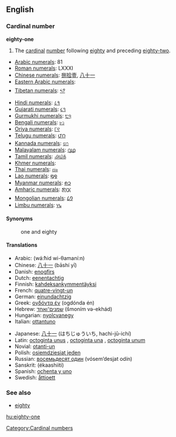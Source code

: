 ==English==

===Cardinal number===
'''eighty-one'''

# The [[cardinal]] [[number]] following [[eighty]] and preceding [[eighty-two]].
*[[w:Arabic numerals|Arabic numerals]]: 81
*[[w:Roman numerals|Roman numerals]]: LXXXI
*[[w:Chinese numerals|Chinese numerals]]: [[捌]][[拾]][[壹]], [[八]][[十]][[一]]
*[[w:Eastern Arabic numerals|Eastern Arabic numerals]]: {{ARchar|[[٨١]]}}
*[[w:Indian numerals|Tibetan numerals]]: [[༨༡]]
*[[w:Indian numerals|Hindi numerals]]: [[८१]]
*[[w:Indian numerals|Gujarati numerals]]: [[૮૧]]
*[[w:Indian numerals|Gurmukhi numerals]]: [[੮੧]]
*[[w:Indian numerals|Bengali numerals]]: [[৮১]]
*[[w:Indian numerals|Oriya numerals]]: [[୮୧]]
*[[w:Indian numerals|Telugu numerals]]: [[౮౧]]
*[[w:Indian numerals|Kannada numerals]]: [[೮೧]]
*[[w:Indian numerals|Malayalam numerals]]: [[൮൧]]
*[[w:Indian numerals|Tamil numerals]]: [[௮௰௧]]
*[[w:Khmer script|Khmer numerals]]: {{KMchar|[[៨១]]}}
*[[w:Thai numerals|Thai numerals]]: [[๘๑]]
*[[w:Lao alphabet|Lao numerals]]: [[໘໑]]
*[[w:Burmese alphabet|Myanmar numerals]]: [[၈၁]]
*[[w:Amharic language|Amharic numerals]]: [[፰፲፩]]
*[[w:Mongolian alphabet|Mongolian numerals]]: [[᠘᠑]]
*[[w:Limbu language|Limbu numerals]]: [[᥎᥇]]

====Synonyms====
:one and eighty

====Translations====
{{top}}
*Arabic: {{ARchar|[[واحد وثمانين]]}} (wá:ħid wi-θamaní:n)
*Chinese: [[八十一]] (bāshí yī)
*Danish: [[enogfirs]]
*Dutch: [[eenentachtig]]
*Finnish: [[kahdeksankymmentäyksi]]
*French: [[quatre-vingt-un]] {{m}}
*German: [[einundachtzig]]
*Greek: [[ογδόντα έν]] (ogdónda én)
*Hebrew: [[שמנים־ואחד]] (šmoním və-ekhád)
*Hungarian: [[nyolcvanegy]]
*Italian: [[ottantuno]] {{m}}
{{mid}}
*Japanese: [[八十一]] (はちじゅういち, hachi-jū-ichí)
*Latin: [[octoginta unus]] {{m}}, [[octoginta una]] {{f}}, [[octoginta unum]] {{n}}
*Novial: [[otanti-un]]
*Polish: [[osiemdziesiąt jeden]]
*Russian: [[восемьдесят один]] (vósem’desjat odín)
*Sanskrit: (ékaashiiti)
*Spanish: [[ochenta y uno]]
*Swedish: [[åttioett]]
{{bottom}}

===See also===
*[[eighty]]

[[Category:Cardinal numbers]]

[[hu:eighty-one]]
